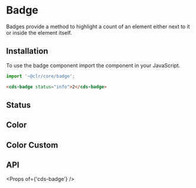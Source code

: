 
<Meta title="Components/Badge/Getting Started" />

# Badge

Badges provide a method to highlight a count of an element either next to it
or inside the element itself.

## Installation

To use the badge component import the component in your JavaScript.

```typescript
import '~@clr/core/badge';
```

```html
<cds-badge status="info">2</cds-badge>
```

## Status

<Preview>
  <Story id="components-badge-stories--status" />
</Preview>

## Color

<Preview>
  <Story id="components-badge-stories--color" />
</Preview>

## Color Custom

<Preview>
  <Story id="components-badge-stories--color-custom" />
</Preview>

## API

<Props of={'cds-badge'} />
